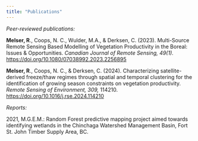 ```yaml
---
title: "Publications"
---
```


*Peer-reviewed publications:*

**Melser, R**., Coops, N. C., Wulder, M.A., & Derksen, C. (2023). Multi-Source Remote Sensing Based Modelling of Vegetation Productivity in the Boreal: Issues & Opportunities. *Canadian Journal of Remote Sensing, 49(1).* <https://doi.org/10.1080/07038992.2023.2256895>

**Melser, R**., Coops, N. C., & Derksen, C. (2024). Characterizing satellite-derived freeze/thaw regimes through spatial and temporal clustering for the identification of growing season constraints on vegetation productivity. *Remote Sensing of Environment, 309,* 114210. <https://doi.org/10.1016/j.rse.2024.114210>

*Reports:*

2021, M.G.E.M.: Random Forest predictive mapping project aimed towards identifying wetlands in the Chinchaga Watershed Management Basin, Fort St. John Timber Supply Area, BC.